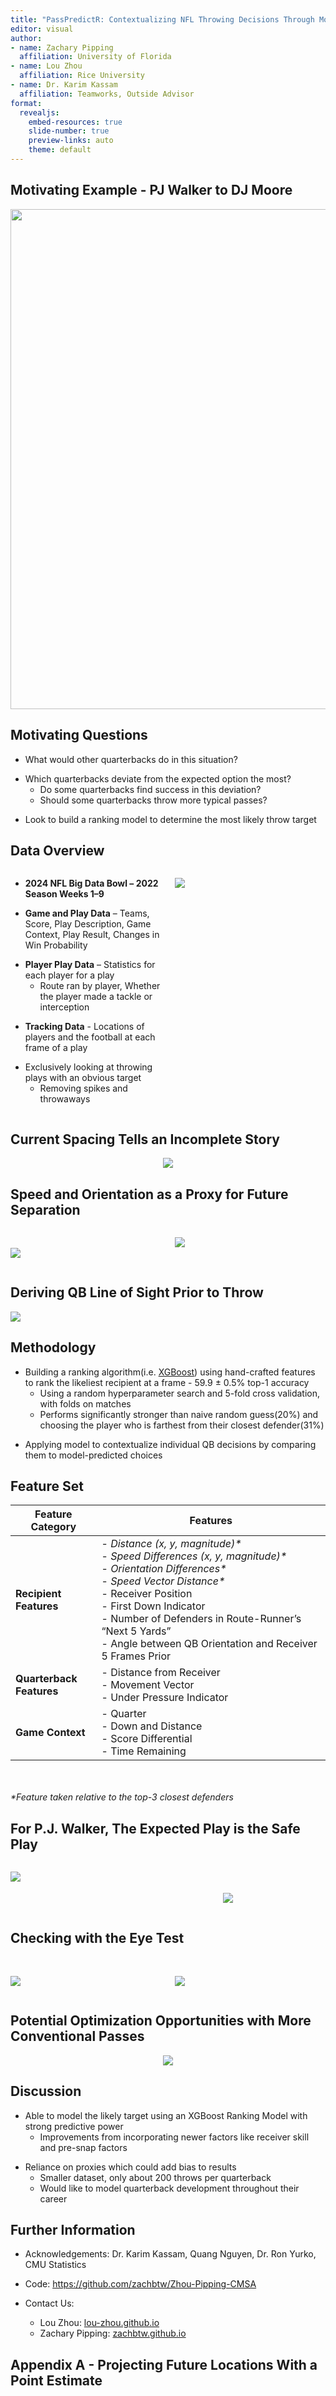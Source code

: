 ```yaml
---
title: "PassPredictR: Contextualizing NFL Throwing Decisions Through Modeling Receiver Choice"
editor: visual
author:
- name: Zachary Pipping
  affiliation: University of Florida
- name: Lou Zhou
  affiliation: Rice University
- name: Dr. Karim Kassam
  affiliation: Teamworks, Outside Advisor
format:
  revealjs: 
    embed-resources: true
    slide-number: true
    preview-links: auto
    theme: default
---
```


## Motivating Example - PJ Walker to DJ Moore

::: {style="text-align: center;"}
![](websiteassets/CapstoneAssets/Slides_Assets/DJ_MOORE_TIES_THE_GAME.gif){width="800"}
:::

## Motivating Questions

::: fragment
-   What would other quarterbacks do in this situation?
:::

::: fragment
-   Which quarterbacks deviate from the expected option the most?
    -   Do some quarterbacks find success in this deviation?
    -   Should some quarterbacks throw more typical passes?
:::

::: fragment
-   Look to build a ranking model to determine the most likely throw target
:::

## Data Overview {.smaller}

::::::::: columns
::::::: {.column width="50%"}
-   **2024 NFL Big Data Bowl – 2022 Season Weeks 1–9**

::: fragment
-   **Game and Play Data** – Teams, Score, Play Description, Game Context, Play Result, Changes in Win Probability
:::

::: fragment
-   **Player Play Data** – Statistics for each player for a play
    -   Route ran by player, Whether the player made a tackle or interception
:::

::: fragment
-   **Tracking Data** - Locations of players and the football at each frame of a play
:::

::: fragment
-   Exclusively looking at throwing plays with an obvious target
    -   Removing spikes and throwaways
:::
:::::::

::: {.column width="50%"}
![](websiteassets/CapstoneAssets/Slides_Assets/highWP.gif)
:::
:::::::::

## Current Spacing Tells an Incomplete Story

::: {style="text-align: center;"}
![](websiteassets/CapstoneAssets/Slides_Assets/dadamsthrow.gif)
:::

## Speed and Orientation as a Proxy for Future Separation

::::: columns
::: {.column width="50%"}
<br> ![](websiteassets/CapstoneAssets/Slides_Assets/speedVect.png)
:::

::: {.column width="50%"}
![](websiteassets/CapstoneAssets/Slides_Assets/corr_plot.png)
:::
:::::

## Deriving QB Line of Sight Prior to Throw

![](websiteassets/CapstoneAssets/Slides_Assets/vision_example.gif)

## Methodology

::: fragment
-   Building a ranking algorithm(i.e. [XGBoost](https://cran.r-project.org/web/packages/xgboost/xgboost.pdf)) using hand-crafted features to rank the likeliest recipient at a frame - 59.9 $\pm$ 0.5% top-1 accuracy
    -   Using a random hyperparameter search and 5-fold cross validation, with folds on matches
    -   Performs significantly stronger than naive random guess(20%) and choosing the player who is farthest from their closest defender(31%)
:::

::: fragment
-   Applying model to contextualize individual QB decisions by comparing them to model-predicted choices
:::

## Feature Set {.smaller}

| Feature Category | Features |
|--------------------|----------------------------------------------------|
| **Recipient Features** | \- *Distance (x, y, magnitude)\** <br> - *Speed Differences (x, y, magnitude)\** <br> - *Orientation Differences\** <br> - *Speed Vector Distance\** <br> - Receiver Position <br> - First Down Indicator <br> - Number of Defenders in Route-Runner's "Next 5 Yards"<br> - Angle between QB Orientation and Receiver 5 Frames Prior <br> |
| **Quarterback Features** | \- Distance from Receiver <br> - Movement Vector <br> - Under Pressure Indicator |
| **Game Context** | \- Quarter <br> - Down and Distance <br> - Score Differential <br> - Time Remaining |

<br><br>*\*Feature taken relative to the top-3 closest defenders*

## For P.J. Walker, The Expected Play is the Safe Play

::::: columns
::: {.column width="66%"}
![](websiteassets/CapstoneAssets/Slides_Assets/PJMoorePredictions.png)
:::

::: {.column width="34%"}
<br><br> ![](websiteassets/CapstoneAssets/Slides_Assets/moore_throw_rankings.png)
:::
:::::

## Checking with the Eye Test

::::: columns
::: {.column width="50%"}
<br>![](websiteassets/CapstoneAssets/Slides_Assets/MostPredictable.png)
:::

::: {.column width="50%"}
<br> ![](websiteassets/CapstoneAssets/Slides_Assets/MostUnPredictable.png)
:::
:::::

## Potential Optimization Opportunities with More Conventional Passes

::: {style="text-align: center;"}
![](websiteassets/CapstoneAssets/Slides_Assets/QBClustering_nt.png)
:::

## Discussion {.small}

::: fragment
-   Able to model the likely target using an XGBoost Ranking Model with strong predictive power
    -   Improvements from incorporating newer factors like receiver skill and pre-snap factors
:::

::: fragment
-   Reliance on proxies which could add bias to results
    -   Smaller dataset, only about 200 throws per quarterback
    -   Would like to model quarterback development throughout their career
:::

## Further Information

-   Acknowledgements: Dr. Karim Kassam, Quang Nguyen, Dr. Ron Yurko, CMU Statistics

-   Code: <https://github.com/zachbtw/Zhou-Pipping-CMSA>

-   Contact Us:

    -   Lou Zhou: [lou-zhou.github.io](https://lou-zhou.github.io)
    -   Zachary Pipping: [zachbtw.github.io](zachbtw.github.io)

## Appendix A - Projecting Future Locations With a Point Estimate

:::: {style="display: flex; align-items: center; height: 100vh;"}
::: {style="text-align: center; width: 100%;"}
![](websiteassets/CapstoneAssets/Slides_Assets/project_fail.png){style="max-height: 80vh;"}
:::
::::

## Appendix B - Variable Importance

:::: {style="display: flex; align-items: center; height: 70vh;"}
::: {style="text-align: center; width: 100%;"}
![](websiteassets/CapstoneAssets/Slides_Assets/vip_plot.png){style="max-height: 70vh;"}
:::
::::

## Appendix C - Example for Vision Features

:::: {style="display: flex; align-items: center; height: 70vh;"}
::: {style="text-align: center; width: 100%;"}
![](websiteassets/CapstoneAssets/Slides_Assets/Los_wr.png){style="max-height: 70vh;"}
:::
::::

## Appendix D - Optimal QB Vision Derivation

::: {style="text-align: center;"}
![](websiteassets/CapstoneAssets/Slides_Assets/Angle_diff_Histogram.png){width="656"}
:::

## Appendix E - Head Tracking Proof of Concept

::: {style="text-align: center;"}
![](websiteassets/CapstoneAssets/Slides_Assets/lionsplay.gif) ![](websiteassets/CapstoneAssets/Slides_Assets/washingtonpass.gif)
:::
